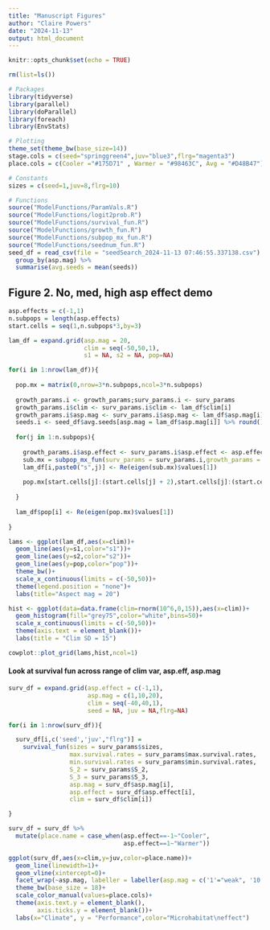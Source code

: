 ```yaml
---
title: "Manuscript Figures"
author: "Claire Powers"
date: "2024-11-13"
output: html_document
---
```


```r
knitr::opts_chunk$set(echo = TRUE)
```

```r

rm(list=ls())

# Packages
library(tidyverse)
library(parallel)
library(doParallel)
library(foreach)
library(EnvStats)

# Plotting
theme_set(theme_bw(base_size=14))
stage.cols = c(seed="springgreen4",juv="blue3",flrg="magenta3")
place.cols = c(Cooler ="#175D71" , Warmer = "#98463C", Avg = "#D48B47")

# Constants
sizes = c(seed=1,juv=8,flrg=10)

# Functions 
source("ModelFunctions/ParamVals.R")
source("ModelFunctions/logit2prob.R")
source("ModelFunctions/survival_fun.R")
source("ModelFunctions/growth_fun.R")
source("ModelFunctions/subpop_mx_fun.R")
source("ModelFunctions/seednum_fun.R")
seed_df = read_csv(file = "seedSearch_2024-11-13 07:46:55.337138.csv") %>% 
  group_by(asp.mag) %>% 
  summarise(avg.seeds = mean(seeds))
```

## Figure 2. No, med, high asp effect demo
```r

asp.effects = c(-1,1)
n.subpops = length(asp.effects)
start.cells = seq(1,n.subpops*3,by=3)

lam_df = expand.grid(asp.mag = 20,
                     clim = seq(-50,50,1),
                     s1 = NA, s2 = NA, pop=NA)

for(i in 1:nrow(lam_df)){
  
  pop.mx = matrix(0,nrow=3*n.subpops,ncol=3*n.subpops)
  
  growth_params.i <- growth_params;surv_params.i <- surv_params
  growth_params.i$clim <- surv_params.i$clim <- lam_df$clim[i]
  growth_params.i$asp.mag <- surv_params.i$asp.mag <- lam_df$asp.mag[i]
  seeds.i <- seed_df$avg.seeds[asp.mag = lam_df$asp.mag[i]] %>% round()
  
  for(j in 1:n.subpops){
    
    growth_params.i$asp.effect <- surv_params.i$asp.effect <- asp.effects[j]
    sub.mx = subpop_mx_fun(surv_params = surv_params.i,growth_params = growth_params.i,seeds.in = seeds.i)
    lam_df[i,paste0("s",j)] <- Re(eigen(sub.mx)$values[1])
    
    pop.mx[start.cells[j]:(start.cells[j] + 2),start.cells[j]:(start.cells[j] + 2)] <- sub.mx
    
  }
  
  lam_df$pop[i] <- Re(eigen(pop.mx)$values[1])
  
}

lams <- ggplot(lam_df,aes(x=clim))+
  geom_line(aes(y=s1,color="s1"))+
  geom_line(aes(y=s2,color="s2"))+
  geom_line(aes(y=pop,color="pop"))+
  theme_bw()+
  scale_x_continuous(limits = c(-50,50))+
  theme(legend.position = "none")+
  labs(title="Aspect mag = 20")

hist <- ggplot(data=data.frame(clim=rnorm(10^6,0,15)),aes(x=clim))+
  geom_histogram(fill="grey75",color="white",bins=50)+
  scale_x_continuous(limits = c(-50,50))+
  theme(axis.text = element_blank())+
  labs(title = "Clim SD = 15")

cowplot::plot_grid(lams,hist,ncol=1)
```


#### Look at survival fun across range of clim var, asp.eff, asp.mag ####
```r

surv_df = expand.grid(asp.effect = c(-1,1),
                      asp.mag = c(1,10,20),
                      clim = seq(-40,40,1),
                      seed = NA, juv = NA,flrg=NA)

for(i in 1:nrow(surv_df)){

  surv_df[i,c('seed','juv',"flrg")] =
    survival_fun(sizes = surv_params$sizes,
                 max.survival.rates = surv_params$max.survival.rates,
                 min.survival.rates = surv_params$min.survival.rates,
                 S_2 = surv_params$S_2,
                 S_3 = surv_params$S_3,
                 asp.mag = surv_df$asp.mag[i],
                 asp.effect = surv_df$asp.effect[i],
                 clim = surv_df$clim[i])

}

surv_df = surv_df %>%
  mutate(place.name = case_when(asp.effect==-1~"Cooler",
                                asp.effect==1~"Warmer"))

ggplot(surv_df,aes(x=clim,y=juv,color=place.name))+
  geom_line(linewidth=1)+
  geom_vline(xintercept=0)+
  facet_wrap(~asp.mag, labeller = labeller(asp.mag = c('1'="weak", '10' = "mid",'20' = 'strong'))) +
  theme_bw(base_size = 18)+
  scale_color_manual(values=place.cols)+
  theme(axis.text.y = element_blank(),
        axis.ticks.y = element_blank())+
  labs(x="Climate", y = "Performance",color="Microhabitat\neffect")

```



